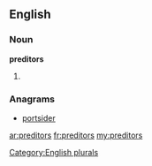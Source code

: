 ==English==

===Noun===
'''preditors'''

# {{plural of|[[preditor]]}}

===Anagrams===
* [[portsider#English|portsider]]

[[Category:English plurals]]

[[ar:preditors]]
[[fr:preditors]]
[[my:preditors]]